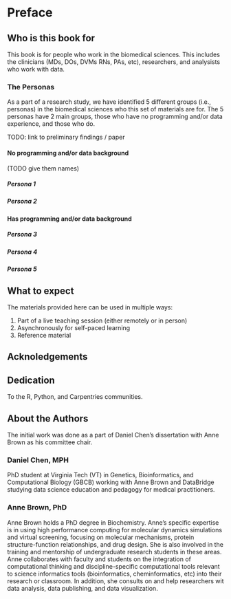# Preface {-#preface}

## Who is this book for {-}

This book is for people who work in the biomedical sciences.
This includes the clinicians (MDs, DOs, DVMs RNs, PAs, etc),
researchers, and
analysists who work with data.

### The Personas {-}

As a part of a research study, we have identified 5 different groups (i.e., personas)
in the biomedical sciences who this set of materials are for.
The 5 personas have 2 main groups,
those who have no programming and/or data experience, and those who do.

TODO: link to preliminary findings / paper

#### No programming and/or data background

(TODO give them names)

##### Persona 1

##### Persona 2

#### Has programming and/or data background

##### Persona 3

##### Persona 4

##### Persona 5

## What to expect {-}

The materials provided here can be used in multiple ways:

1. Part of a live teaching session (either remotely or in person)
2. Asynchronously for self-paced learning
3. Reference material

## Acknoledgements {-}

## Dedication {-}

To the R, Python, and Carpentries communities. 

## About the Authors {-}

The initial work was done as a part of Daniel Chen's dissertation with Anne Brown as his committee chair.

### Daniel Chen, MPH {-}

PhD student at Virginia Tech (VT) in Genetics, Bioinformatics, and Computational Biology (GBCB)
working with Anne Brown and DataBridge studying
data science education and pedagogy for medical practitioners.

### Anne Brown, PhD {-}

Anne Brown holds a PhD degree in Biochemistry.
Anne’s specific expertise is in
using high performance computing for molecular dynamics simulations and
virtual screening,
focusing on molecular mechanisms,
protein structure-function relationships,
and drug design.
She is also involved in the training and mentorship of undergraduate research students in these areas.
Anne collaborates with faculty and students on the integration of computational thinking and
discipline-specific computational tools relevant to science informatics tools
(bioinformatics, cheminformatics, etc)
into their research or classroom.
In addition,
she consults on and help researchers wit
data analysis, data publishing, and data visualization. 
